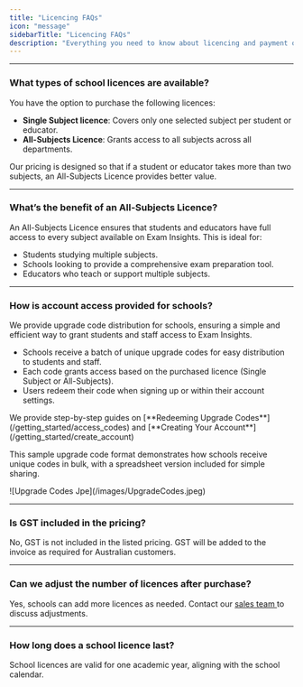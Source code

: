 ```yaml
---
title: "Licencing FAQs"
icon: "message"
sidebarTitle: "Licencing FAQs"
description: "Everything you need to know about licencing and payment options for schools."
---
```


---

### What types of school licences are available?

You have the option to purchase the following licences:

- **Single Subject licence**: Covers only one selected subject per student or educator.
- **All-Subjects Licence**: Grants access to all subjects across all departments.

Our pricing is designed so that if a student or educator takes more than two subjects, an All-Subjects Licence provides better value.

---

### What’s the benefit of an All-Subjects Licence?

An All-Subjects Licence ensures that students and educators have full access to every subject available on Exam Insights. This is ideal for:

- Students studying multiple subjects.
- Schools looking to provide a comprehensive exam preparation tool.
- Educators who teach or support multiple subjects.

---

### How is account access provided for schools?

We provide upgrade code distribution for schools, ensuring a simple and efficient way to grant students and staff access to Exam Insights.

- Schools receive a batch of unique upgrade codes for easy distribution to students and staff.
- Each code grants access based on the purchased licence (Single Subject or All-Subjects).
- Users redeem their code when signing up or within their account settings.

<Tip>
  We provide step-by-step guides on [**Redeeming Upgrade Codes**](/getting_started/access_codes) and [**Creating Your Account**](/getting_started/create_account)
</Tip>

This sample upgrade code format demonstrates how schools receive unique codes in bulk, with a spreadsheet version included for simple sharing.

<Frame caption="Example of Upgrade Code Distribution">
  ![Upgrade Codes Jpe](/images/UpgradeCodes.jpeg)
</Frame>

---

### Is GST included in the pricing?

No, GST is not included in the listed pricing. GST will be added to the invoice as required for Australian customers.

---

### Can we adjust the number of licences after purchase?

Yes, schools can add more licences as needed. Contact our [sales team ](mailto:sales@exam-insights.com)to discuss adjustments.

---

### How long does a school licence last?

School licences are valid for one academic year, aligning with the school calendar.